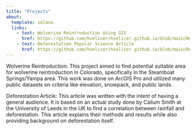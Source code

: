 ```yaml
---
title: "Projects"
about: 
  template: solana
  links: 
    - text: Wolverine Reintroduction Using GIS
      href: https://github.com/hvelicer/hvelicer.github.io/blob/main/Wolverine%20Reintroduction%20Using%20GIS.pdf
    - text: Deforestation Popular Science Article
      href: https://github.com/hvelicer/hvelicer.github.io/blob/main/Deforestation%20Popular%20Science%20Article.pdf
---
```


Wolverine Reintroduction: This project aimed to find potential suitable area for wolverine reintroduction in Colorado, specifically in the Steamboat Springs/Yampa area. This work was done on ArcGIS Pro and utilized many public datasets on criteria like elevation, snowpack, and public lands.

Deforestation Article: This article was written with the intent of having a general audience. It is based on an actual study done by Callum Smith at the University of Leeds in the UK to find a correlation between rainfall and deforestation. This article explains their methods and results while also providing background on deforestation itself.
